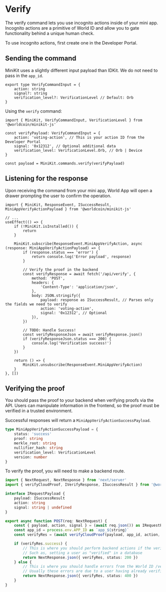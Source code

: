
# Verify

The verify command lets you use <Link href="/world-id/id/cloud">incognito actions</Link> inside of your mini app. Incognito actions are a primitive of World ID and allow you to gate functionality behind a unique human check.

To use incognito actions, first create one in the <Link href="https://developer.worldcoin.org/">Developer Portal</Link>.

## Sending the command

MiniKit uses a slightly different input payload than IDKit. We do not need to pass in the `app_id`.

```tsx
export type VerifyCommandInput = {
	action: string
	signal?: string
	verification_level?: VerificationLevel // Default: Orb
}
```

Using the `verify` command:

```tsx {{ title: 'app/page.tsx' }}
import { MiniKit, VerifyCommandInput, VerificationLevel } from '@worldcoin/minikit-js'

const verifyPayload: VerifyCommandInput = {
	action: 'voting-action', // This is your action ID from the Developer Portal
	signal: '0x12312', // Optional additional data
	verification_level: VerificationLevel.Orb, // Orb | Device
}

const payload = MiniKit.commands.verify(verifyPayload)
```

## Listening for the response

Upon receiving the command from your mini app, World App will open a drawer prompting the user to confirm the operation.

```tsx {{ title: 'app/page.tsx' }}
import { MiniKit, ResponseEvent, ISuccessResult, MiniAppVerifyActionPayload } from '@worldcoin/minikit-js'

// ...
useEffect(() => {
	if (!MiniKit.isInstalled()) {
		return
	}

	MiniKit.subscribe(ResponseEvent.MiniAppVerifyAction, async (response: MiniAppVerifyActionPayload) => {
		if (response.status === 'error') {
			return console.log('Error payload', response)
		}

		// Verify the proof in the backend
		const verifyResponse = await fetch('/api/verify', {
			method: 'POST',
			headers: {
				'Content-Type': 'application/json',
			},
			body: JSON.stringify({
				payload: response as ISuccessResult, // Parses only the fields we need to verify
				action: 'voting-action',
				signal: '0x12312', // Optional
			}),
		})

		// TODO: Handle Success!
		const verifyResponseJson = await verifyResponse.json()
		if (verifyResponseJson.status === 200) {
			console.log('Verification success!')
		}
	})

	return () => {
		MiniKit.unsubscribe(ResponseEvent.MiniAppVerifyAction)
	}
}, [])
```

## Verifying the proof

<Note type="warning">
	You should pass the proof to your backend when verifying proofs via the API. Users can manipulate information in the
	frontend, so the proof must be verified in a trusted environment.
</Note>

Successful responses will return a `MiniAppVerifyActionSuccessPayload`.

```typescript
type MiniAppVerifyActionSuccessPayload = {
	status: 'success'
	proof: string
	merkle_root: string
	nullifier_hash: string
	verification_level: VerificationLevel
	version: number
}
```

To verify the proof, you will need to make a backend route.

```typescript {{ title: 'app/api/verify/route.ts' }}
import { NextRequest, NextResponse } from 'next/server'
import { verifyCloudProof, IVerifyResponse, ISuccessResult } from '@worldcoin/minikit-js'

interface IRequestPayload {
	payload: ISuccessResult
	action: string
	signal: string | undefined
}

export async function POST(req: NextRequest) {
	const { payload, action, signal } = (await req.json()) as IRequestPayload
	const app_id = process.env.APP_ID as `app_${string}`
	const verifyRes = (await verifyCloudProof(payload, app_id, action, signal)) as IVerifyResponse // Wrapper on this

	if (verifyRes.success) {
		// This is where you should perform backend actions if the verification succeeds
		// Such as, setting a user as "verified" in a database
		return NextResponse.json({ verifyRes, status: 200 })
	} else {
		// This is where you should handle errors from the World ID /verify endpoint.
		// Usually these errors are due to a user having already verified.
		return NextResponse.json({ verifyRes, status: 400 })
	}
}
```
